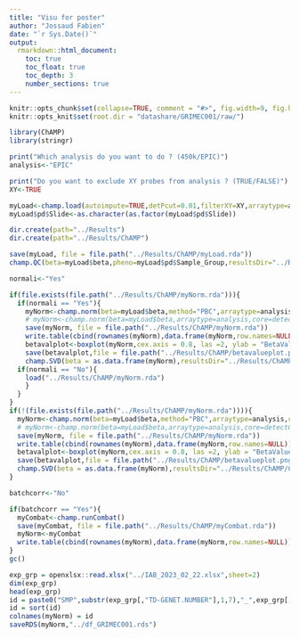 ```yaml
---
title: "Visu for poster"
author: "Jossaud Fabien"
date: "`r Sys.Date()`"
output: 
  rmarkdown::html_document:
    toc: true
    toc_float: true
    toc_depth: 3
    number_sections: true
---
```




```r
knitr::opts_chunk$set(collapse=TRUE, comment = "#>", fig.width=9, fig.height=6, eval=TRUE, echo=FALSE, results="hide", warning=FALSE)
knitr::opts_knit$set(root.dir = "datashare/GRIMEC001/raw/")
```

```r

library(ChAMP)
library(stringr)

print("Which analysis do you want to do ? (450k/EPIC)")
analysis<-"EPIC"

print("Do you want to exclude XY probes from analysis ? (TRUE/FALSE)")
XY<-TRUE

```

```r

myLoad<-champ.load(autoimpute=TRUE,detPcut=0.01,filterXY=XY,arraytype=analysis)
myLoad$pd$Slide<-as.character(as.factor(myLoad$pd$Slide))

dir.create(path="../Results")
dir.create(path="../Results/ChAMP")

save(myLoad, file = file.path("../Results/ChAMP/myLoad.rda"))
champ.QC(beta=myLoad$beta,pheno=myLoad$pd$Sample_Group,resultsDir="../Results/ChAMP/CHAMP_QCimages_Sample_Group/")

```

```r

normali<-"Yes"

if(file.exists(file.path("../Results/ChAMP/myNorm.rda"))){
  if(normali == "Yes"){
    myNorm<-champ.norm(beta=myLoad$beta,method="PBC",arraytype=analysis,core=detectCores(),resultsDir="../Results/ChAMP/CHAMP_Normalization/")
    # myNorm<-champ.norm(beta=myLoad$beta,arraytype=analysis,core=detectCores(),resultsDir="../Results/ChAMP/CHAMP_Normalization/")
    save(myNorm, file = file.path("../Results/ChAMP/myNorm.rda"))
    write.table(cbind(rownames(myNorm),data.frame(myNorm,row.names=NULL)),file = file.path("../Results/ChAMP/myNorm.csv"),sep = ",",row.names = F)
    betavalplot<-boxplot(myNorm,cex.axis = 0.8, las =2, ylab = "BetaValue")
    save(betavalplot,file = file.path("../Results/ChAMP/betavalueplot.png"))
    champ.SVD(beta = as.data.frame(myNorm),resultsDir="../Results/ChAMP/CHAMP_SVDimages/")
  if(normali == "No"){
    load("../Results/ChAMP/myNorm.rda")
    }
  }
}
if(!(file.exists(file.path("../Results/ChAMP/myNorm.rda")))){
  myNorm<-champ.norm(beta=myLoad$beta,method="PBC",arraytype=analysis,core=detectCores(),resultsDir="../Results/ChAMP/CHAMP_Normalization/")
  # myNorm<-champ.norm(beta=myLoad$beta,arraytype=analysis,core=detectCores(),resultsDir="../Results/ChAMP/CHAMP_Normalization/")
  save(myNorm, file = file.path("../Results/ChAMP/myNorm.rda"))
  write.table(cbind(rownames(myNorm),data.frame(myNorm,row.names=NULL)),file = file.path("../Results/ChAMP/myNorm.csv"),sep = ",",row.names = F)
  betavalplot<-boxplot(myNorm,cex.axis = 0.8, las =2, ylab = "BetaValue")
  save(betavalplot,file = file.path("../Results/ChAMP/betavalueplot.png"))
  champ.SVD(beta = as.data.frame(myNorm),resultsDir="../Results/ChAMP/CHAMP_SVDimages/")
}

```

```r

batchcorr<-"No"

if(batchcorr == "Yes"){
  myCombat<-champ.runCombat()
  save(myCombat, file = file.path("../Results/ChAMP/myCombat.rda"))
  myNorm<-myCombat
  write.table(cbind(rownames(myNorm),data.frame(myNorm,row.names=NULL)),file = file.path("../Results/ChAMP/myNorm.csv"),sep = ",",row.names = F)
}
gc()

```

```r

exp_grp = openxlsx::read.xlsx("../IAB_2023_02_22.xlsx",sheet=2)
dim(exp_grp)
head(exp_grp)
id = paste0("SMP",substr(exp_grp[,"TD-GENET.NUMBER"],1,7),"_",exp_grp[,"BEADCHIP.SAMPLE.NUMBER"])
id = sort(id)
colnames(myNorm) = id
saveRDS(myNorm,"../df_GRIMEC001.rds")
```
